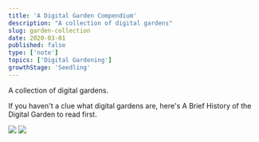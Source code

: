 ```yaml
---
title: 'A Digital Garden Compendium'
description: "A collection of digital gardens"
slug: garden-collection
date: 2020-03-01
published: false
type: ['note']
topics: ['Digital Gardening']
growthStage: 'Seedling'
---
```


A collection of digital gardens.

If you haven't a clue what digital gardens are, here's <Link to="/garden-history">A Brief History of the Digital Garden</Link> to read first.

<TwoCol>

<Image src="https://res.cloudinary.com/dg3gyk0gu/image/upload/v1590283259/maggieappleton.com/notes/andy-notes.png" />

<Image src="https://res.cloudinary.com/dg3gyk0gu/image/upload/v1590283259/maggieappleton.com/notes/szymon.png" />

</TwoCol>